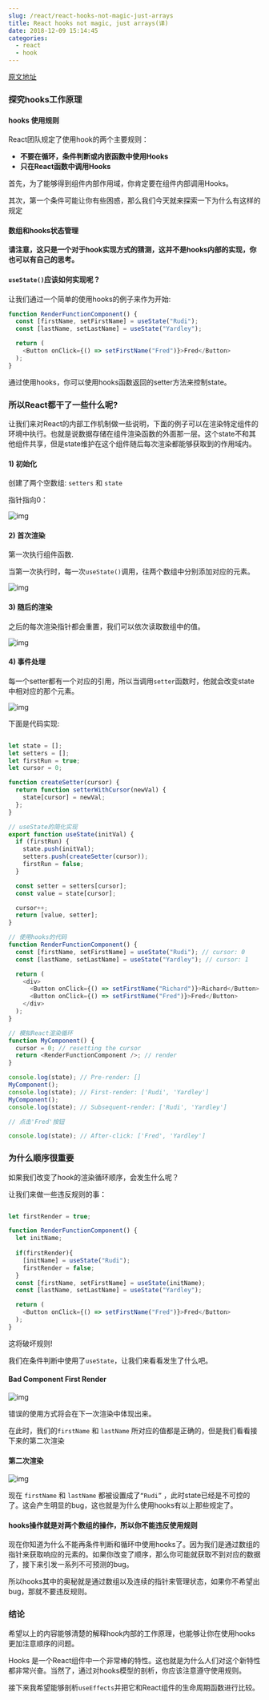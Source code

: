 ```yaml
---
slug: /react/react-hooks-not-magic-just-arrays
title: React hooks not magic, just arrays(译)
date: 2018-12-09 15:14:45
categories:
  - react
  - hook
---
```


[原文地址](https://medium.com/@ryardley/react-hooks-not-magic-just-arrays-cd4f1857236e)

### 探究hooks工作原理

#### hooks 使用规则

React团队规定了使用hook的两个主要规则：

- **不要在循环，条件判断或内嵌函数中使用Hooks**
- **只在React函数中调用Hooks**

首先，为了能够得到组件内部作用域，你肯定要在组件内部调用Hooks。

其次，第一个条件可能让你有些困惑，那么我们今天就来探索一下为什么有这样的规定

#### 数组和hooks状态管理

**请注意，这只是一个对于hook实现方式的猜测，这并不是hooks内部的实现，你也可以有自己的思考。**

####  `useState()`应该如何实现呢 ?

让我们通过一个简单的使用hooks的例子来作为开始:

```js
function RenderFunctionComponent() {
  const [firstName, setFirstName] = useState("Rudi");
  const [lastName, setLastName] = useState("Yardley");

  return (
    <Button onClick={() => setFirstName("Fred")}>Fred</Button>
  );
}
```

通过使用hooks，你可以使用hooks函数返回的setter方法来控制state。

### 所以React都干了一些什么呢?

让我们来对React的内部工作机制做一些说明，下面的例子可以在渲染特定组件的环境中执行。也就是说数据存储在组件渲染函数的外面那一层。这个state不和其他组件共享，但是state维护在这个组件随后每次渲染都能够获取到的作用域内。

#### 1) 初始化

创建了两个空数组: `setters` 和 `state`

指针指向0：



![img](https://cdn-images-1.medium.com/max/1600/1*LAZDuAEm7nbcx0vWVKJJ2w.png)

#### 2) 首次渲染

第一次执行组件函数.

当第一次执行时，每一次`useState()`调用，往两个数组中分别添加对应的元素。

![img](https://cdn-images-1.medium.com/max/1600/1*8TpWnrL-Jqh7PymLWKXbWg.png)

#### 3) 随后的渲染 

之后的每次渲染指针都会重置，我们可以依次读取数组中的值。

![img](https://cdn-images-1.medium.com/max/1600/1*qtwvPWj-K3PkLQ6SzE2u8w.png)

#### 4) 事件处理

每一个setter都有一个对应的引用，所以当调用`setter`函数时，他就会改变state中相对应的那个元素。

![img](https://cdn-images-1.medium.com/max/1600/1*3L8YJnn5eV5ev1FuN6rKSQ.png)

下面是代码实现:

```js

let state = [];
let setters = [];
let firstRun = true;
let cursor = 0;

function createSetter(cursor) {
  return function setterWithCursor(newVal) {
    state[cursor] = newVal;
  };
}

// useState的简化实现
export function useState(initVal) {
  if (firstRun) {
    state.push(initVal);
    setters.push(createSetter(cursor));
    firstRun = false;
  }

  const setter = setters[cursor];
  const value = state[cursor];

  cursor++;
  return [value, setter];
}

// 使用hooks的代码
function RenderFunctionComponent() {
  const [firstName, setFirstName] = useState("Rudi"); // cursor: 0
  const [lastName, setLastName] = useState("Yardley"); // cursor: 1

  return (
    <div>
      <Button onClick={() => setFirstName("Richard")}>Richard</Button>
      <Button onClick={() => setFirstName("Fred")}>Fred</Button>
    </div>
  );
}

// 模拟React渲染循环
function MyComponent() {
  cursor = 0; // resetting the cursor
  return <RenderFunctionComponent />; // render
}

console.log(state); // Pre-render: []
MyComponent();
console.log(state); // First-render: ['Rudi', 'Yardley']
MyComponent();
console.log(state); // Subsequent-render: ['Rudi', 'Yardley']

// 点击'Fred'按钮

console.log(state); // After-click: ['Fred', 'Yardley']
```

### 为什么顺序很重要

如果我们改变了hook的渲染循环顺序，会发生什么呢？

让我们来做一些违反规则的事：

```js

let firstRender = true;

function RenderFunctionComponent() {
  let initName;
  
  if(firstRender){
    [initName] = useState("Rudi");
    firstRender = false;
  }
  const [firstName, setFirstName] = useState(initName);
  const [lastName, setLastName] = useState("Yardley");

  return (
    <Button onClick={() => setFirstName("Fred")}>Fred</Button>
  );
}
```

这将破坏规则!

我们在条件判断中使用了`useState`，让我们来看看发生了什么吧。

#### Bad Component First Render

![img](https://cdn-images-1.medium.com/max/1600/1*C4IA_Y7v6eoptZTBspRszQ.png)

错误的使用方式将会在下一次渲染中体现出来。

在此时，我们的`firstName` 和 `lastName` 所对应的值都是正确的，但是我们看看接下来的第二次渲染

#### 第二次渲染



![img](https://cdn-images-1.medium.com/max/1600/1*aK7jIm6oOeHJqgWnNXt8Ig.png)

现在 `firstName` 和 `lastName` 都被设置成了`“Rudi”` ，此时state已经是不可控的了。这会产生明显的bug，这也就是为什么使用hooks有以上那些规定了。

#### hooks操作就是对两个数组的操作，所以你不能违反使用规则

现在你知道为什么不能再条件判断和循环中使用hooks了。因为我们是通过数组的指针来获取响应的元素的。如果你改变了顺序，那么你可能就获取不到对应的数据了，接下来引发一系列不可预测的bug。

所以hooks其中的奥秘就是通过数组以及连续的指针来管理状态，如果你不希望出bug，那就不要违反规则。

### 结论

希望以上的内容能够清楚的解释hook内部的工作原理，也能够让你在使用hooks更加注意顺序的问题。

Hooks 是一个React组件中一个非常棒的特性。这也就是为什么人们对这个新特性都非常兴奋。当然了，通过对hooks模型的剖析，你应该注意遵守使用规则。

接下来我希望能够剖析`useEffects`并把它和React组件的生命周期函数进行比较。